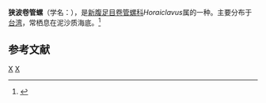 {{Speciesbox
| taxon = Horaiclavus stenocyma
| binomial_authority = Kuroda et Oyama, 1971
}}
'''狭波卷管螺'''（学名：''{{lang|la|Horaiclavus stenocyma}}''），是[[新腹足目|新腹足目]][[卷管螺科|卷管螺科]]''Horaiclavus''属的一种。主要分布于[[台湾|台湾]]，常栖息在泥沙质海底。<ref>{{cite web|url=http://shell.sinica.edu.tw/chinese/shellbase_detail.php?science_no=3351|title=国际贝库：狭波卷管螺|publisher=台湾贝类资料库|accessdate=2009-08-11}}</ref>

== 参考文献 ==
{{reflist}}
{{Taxonbar|from=Q1056496}}

[[Category:捲管螺科|X]]
[[Category:_1971年描述的动物|X]]